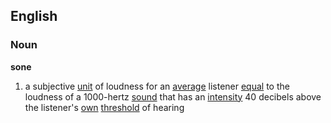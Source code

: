 ==English==
===Noun===
'''sone'''

#a subjective [[unit]] of loudness for an [[average]] listener [[equal]] to the loudness of a 1000-hertz [[sound]] that has an [[intensity]] 40 decibels above the listener's [[own]] [[threshold]] of hearing